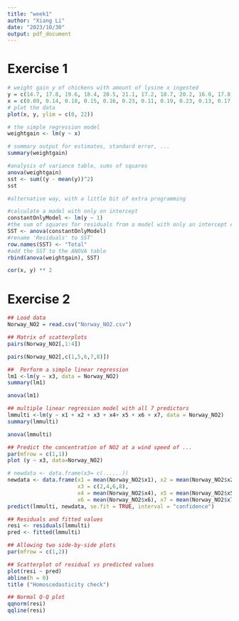 ```yaml
---
title: "week1"
author: "Xiang Li"
date: "2023/10/30"
output: pdf_document
---
```

# Exercise 1
```r
# weight gain y of chickens with amount of lysine x ingested
y = c(14.7, 17.8, 19.6, 18.4, 20.5, 21.1, 17.2, 18.7, 20.2, 16.0, 17.8, 19.4)
x = c(0.09, 0.14, 0.18, 0.15, 0.16, 0.23, 0.11, 0.19, 0.23, 0.13, 0.17, 0.21)
# plot the data
plot(x, y, ylim = c(0, 22))
```
```r
# the simple regression model
weightgain <- lm(y ~ x)

# summary output for estimates, standard error, ...
summary(weightgain)
```
```r
#analysis of variance table, sums of squares
anova(weightgain)
sst <- sum((y - mean(y))^2)
sst
```
```r
#alternative way, with a little bit of extra programming

#calculate a model with only on intercept
constantOnlyModel <- lm(y ~ 1)
#the sum of squares for residuals from a model with only an intercept equals the total sum of squares
SST <- anova(constantOnlyModel)
#rename 'Residuals' to SST'
row.names(SST) <- "Total"
#add the SST to the ANOVA table
rbind(anova(weightgain), SST)
```
```r
cor(x, y) ** 2
```
# Exercise 2
```r
## Load data
Norway_NO2 = read.csv("Norway_NO2.csv")
```
```r
## Matrix of scatterplots
pairs(Norway_NO2[,1:4])
```
```r
pairs(Norway_NO2[,c(1,5,6,7,8)])
```
```r
##  Perform a simple linear regression
lm1 <-lm(y ~ x3, data = Norway_NO2)
summary(lm1)
```
```r
anova(lm1)
```
```r
## multiple linear regression model with all 7 predictors
lmmulti <-lm(y ~ x1 + x2 + x3 + x4+ x5 + x6 + x7, data = Norway_NO2)
summary(lmmulti)
```
```r
anova(lmmulti)
```
```r
## Predict the concentration of NO2 at a wind speed of ...
par(mfrow = c(1,1))
plot (y ~ x3, data=Norway_NO2)
```
```r
# newdata <- data.frame(x3= c(......))
newdata <- data.frame(x1 = mean(Norway_NO2$x1), x2 = mean(Norway_NO2$x2),
                      x3 = c(2,4,6,8),
                      x4 = mean(Norway_NO2$x4), x5 = mean(Norway_NO2$x5),
                      x6 = mean(Norway_NO2$x6), x7 = mean(Norway_NO2$x7))
predict(lmmulti, newdata, se.fit = TRUE, interval = "confidence")
```
```r
## Residuals and fitted values
resi <- residuals(lmmulti)
pred <- fitted(lmmulti)

## Allowing two side-by-side plots
par(mfrow = c(1,2))

## Scatterplot of residual vs predicted values
plot(resi ~ pred)
abline(h = 0)
title ("Homoscedasticity check")

## Normal Q-Q plot
qqnorm(resi)
qqline(resi)
```

